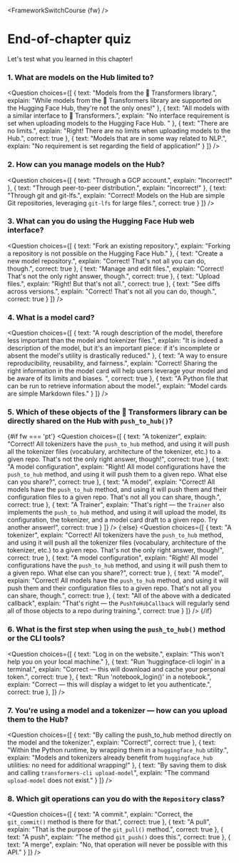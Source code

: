 <FrameworkSwitchCourse {fw} />

<!-- DISABLE-FRONTMATTER-SECTIONS -->

# End-of-chapter quiz

<CourseFloatingBanner
    chapter={4}
    classNames="absolute z-10 right-0 top-0"
/>

Let's test what you learned in this chapter!
  
### 1. What are models on the Hub limited to?

<Question
	choices={[
		{
			text: "Models from the 🤗 Transformers library.",
			explain: "While models from the 🤗 Transformers library are supported on the Hugging Face Hub, they're not the only ones!"
		},
		{
			text: "All models with a similar interface to 🤗 Transformers.",
			explain: "No interface requirement is set when uploading models to the Hugging Face Hub. "
		},
		{
			text: "There are no limits.",
			explain: "Right! There are no limits when uploading models to the Hub.",
            correct: true
		},
        {
			text: "Models that are in some way related to NLP.",
			explain: "No requirement is set regarding the field of application!"
		}
	]}
/>

### 2. How can you manage models on the Hub?

<Question
	choices={[
		{
			text: "Through a GCP account.",
			explain: "Incorrect!"
		},
		{
			text: "Through peer-to-peer distribution.",
			explain: "Incorrect!"
		},
		{
			text: "Through git and git-lfs.",
			explain: "Correct! Models on the Hub are simple Git repositories, leveraging <code>git-lfs</code> for large files.",
            correct: true
		}
	]}
/>

### 3. What can you do using the Hugging Face Hub web interface? 

<Question
	choices={[
		{
			text: "Fork an existing repository.",
			explain: "Forking a repository is not possible on the Hugging Face Hub."
		},
		{
			text: "Create a new model repository.",
			explain: "Correct! That's not all you can do, though.",
            correct: true
		},
		{
			text: "Manage and edit files.",
			explain: "Correct! That's not the only right answer, though.",
            correct: true
		},
        {
			text: "Upload files.",
			explain: "Right! But that's not all.",
            correct: true
		},
        {
			text: "See diffs across versions.",
			explain: "Correct! That's not all you can do, though.",
            correct: true
		}
	]}
/>

### 4. What is a model card?

<Question
	choices={[
		{
			text: "A rough description of the model, therefore less important than the model and tokenizer files.",
			explain: "It is indeed a description of the model, but it's an important piece: if it's incomplete or absent the model's utility is drastically reduced."
		},
		{
			text: "A way to ensure reproducibility, reusability, and fairness.",
			explain: "Correct! Sharing the right information in the model card will help users leverage your model and be aware of its limits and biases. ",
            correct: true
		},
		{
			text: "A Python file that can be run to retrieve information about the model.",
			explain: "Model cards are simple Markdown files."
		}
	]}
/>

### 5. Which of these objects of the 🤗 Transformers library can be directly shared on the Hub with `push_to_hub()`?

{#if fw === 'pt'}
<Question
	choices={[
		{
			text: "A tokenizer",
			explain: "Correct! All tokenizers have the <code>push_to_hub</code> method, and using it will push all the tokenizer files (vocabulary, architecture of the tokenizer, etc.) to a given repo. That's not the only right answer, though!",
            correct: true
		},
		{
			text: "A model configuration",
			explain: "Right! All model configurations have the <code>push_to_hub</code> method, and using it will push them to a given repo. What else can you share?",
            correct: true
		},
		{
			text: "A model",
			explain: "Correct! All models have the <code>push_to_hub</code> method, and using it will push them and their configuration files to a given repo. That's not all you can share, though.",
            correct: true
		},
        {
			text: "A Trainer",
			explain: "That's right — the <code>Trainer</code> also implements the <code>push_to_hub</code> method, and using it will upload the model, its configuration, the tokenizer, and a model card draft to a given repo. Try another answer!",
            correct: true
		}
	]}
/>
{:else}
<Question
	choices={[
		{
			text: "A tokenizer",
			explain: "Correct! All tokenizers have the <code>push_to_hub</code> method, and using it will push all the tokenizer files (vocabulary, architecture of the tokenizer, etc.) to a given repo. That's not the only right answer, though!",
            correct: true
		},
		{
			text: "A model configuration",
			explain: "Right! All model configurations have the <code>push_to_hub</code> method, and using it will push them to a given repo. What else can you share?",
            correct: true
		},
		{
			text: "A model",
			explain: "Correct! All models have the <code>push_to_hub</code> method, and using it will push them and their configuration files to a given repo. That's not all you can share, though.",
            correct: true
		},
		{
			text: "All of the above with a dedicated callback",
			explain: "That's right — the <code>PushToHubCallback</code> will regularly send all of those objects to a repo during training.",
            correct: true
		}
	]}
/>
{/if}

### 6. What is the first step when using the `push_to_hub()` method or the CLI tools?

<Question
	choices={[
		{
			text: "Log in on the website.",
			explain: "This won't help you on your local machine."
		},
		{
			text: "Run 'huggingface-cli login' in a terminal.",
			explain: "Correct — this will download and cache your personal token.",
            correct: true
		},
		{
			text: "Run 'notebook_login()' in a notebook.",
			explain: "Correct — this will display a widget to let you authenticate.",
            correct: true
		},
	]}
/>

### 7. You're using a model and a tokenizer — how can you upload them to the Hub?

<Question
	choices={[
		{
			text: "By calling the push_to_hub method directly on the model and the tokenizer.",
			explain: "Correct!",
            correct: true
		},
		{
			text: "Within the Python runtime, by wrapping them in a <code>huggingface_hub</code> utility.",
			explain: "Models and tokenizers already benefit from <code>huggingface_hub</code> utilities: no need for additional wrapping!"
		},
		{
			text: "By saving them to disk and calling <code>transformers-cli upload-model</code>",
			explain: "The command <code>upload-model</code> does not exist."
		}
	]}
/>

### 8. Which git operations can you do with the `Repository` class?

<Question
	choices={[
		{
			text: "A commit.",
			explain: "Correct, the <code>git_commit()</code> method is there for that.",
            correct: true
		},
		{
			text: "A pull",
			explain: "That is the purpose of the <code>git_pull()</code> method.",
            correct: true
		},
		{
			text: "A push",
			explain: "The method <code>git_push()</code> does this.",
            correct: true
		},
		{
			text: "A merge",
			explain: "No, that operation will never be possible with this API."
		}
	]}
/>
